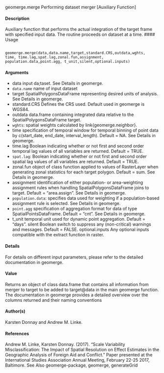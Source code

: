 
geomerge.merge Performing dataset merger [Auxiliary Function]

#### Description

Auxiliary function that performs the actual integration of the target frame with specified input data. The routine proceeds on dataset at a time.
#### Usage
<pre><code>
geomerge.merge(data,data.name,target,standard.CRS,outdata,wghts,
time, time.lag,spat.lag,zonal.fun,assignment,
population.data,point.agg, t_unit,silent,optional.inputs)
</code></pre>

#### Arguments
* data input da;taset. See Details in geomerge.
* ``data.name`` name of input dataset
* target SpatialPolygonsDataFrame representing desired units of analysis. See Details in geomerge.
* standard.CRS Defines the CRS used. Default used in geomerge is WGS84.
* outdata data.frame containing integrated data relative to the SpatialPolygonsDataFrame target.
* ``wghts``: spatial weights calculated by link{geomerge.neighbor}.
* time specification of temporal window for temporal binning of point data by c(start_date, end_date, interval_length).
Default = NA. See Details in geomerge.
* time.lag Boolean indicating whether or not first and second order temporal lag values of all variables are returned. Default = TRUE.
* ``spat.lag``: Boolean indicating whether or not first and second order spatial lag values of all variables are returned. Default = TRUE.
* zonal.fun object of class function applied to values of RasterLayer when generating zonal statistics for each target polygon. Default = sum. See Details in geomerge.
* assignment identification of either population- or area-weighting assignment rules when handling SpatialPolygonsDataFrame joins to target. Default = "area.assign". See Details in geomerge.
* ``population.data``: specifies data used for weighting if a population-based assignment rule is selected. See Details in geomerge.
* ``point.agg`` specification of aggregation format for data of type SpatialPointsDataFrame. Default = "cnt". See Details in geomerge.
* t_unit temporal unit used for dynamic point aggregation. Default = "days".
silent Boolean switch to suppress any (non-critical) warnings and messages. Default = FALSE.
optional.inputs Any optional inputs compatible with the extract function in raster.

#### Details
For details on different input parameters, please refer to the detailed documentation in geomerge.

#### Value
Returns an object of class data.frame that contains all information from merger to target to be added to target@data in the main geomerge function. The documentation in geomerge provides a detailed overview over the columns returned and their naming conventions

#### Author(s)
Karsten Donnay and Andrew M. Linke.

#### References
Andrew M. Linke, Karsten Donnay. (2017). "Scale Variability Misclassification: The Impact of
Spatial Resolution on Effect Estimates in the Geographic Analysis of Foreign Aid and Conflict."
Paper presented at the International Studies Association Annual Meeting, February 22-25 2017,
Baltimore.
See Also
geomerge-package, geomerge, generateGrid
